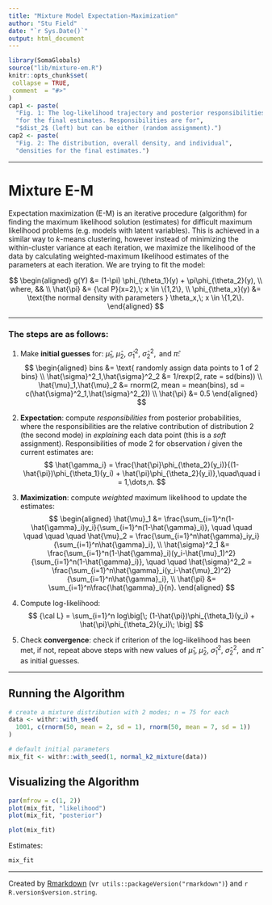 ```yaml
---
title: "Mixture Model Expectation-Maximization"
author: "Stu Field"
date: "`r Sys.Date()`"
output: html_document
---
```


```r
library(SomaGlobals)
source("lib/mixture-em.R")
knitr::opts_chunk$set(
 collapse = TRUE,
 comment  = "#>"
)
cap1 <- paste(
  "Fig. 1: The log-likelihood trajectory and posterior responsibilities",
  "for the final estimates. Responsibilities are for",
  "$dist_2$ (left) but can be either (random assignment).")
cap2 <- paste(
  "Fig. 2: The distribution, overall density, and individual",
  "densities for the final estimates.")
```


---------


# Mixture E-M

Expectation maximization (E-M) is an iterative procedure (algorithm) for
finding the maximum likelihood solution (estimates) for difficult maximum
likelihood problems (e.g. models with latent variables). This is achieved
in a similar way to *k*-means clustering, however instead of minimizing
the within-cluster variance at each iteration, we maximize the likelihood
of the data by calculating weighted-maximum likelihood estimates of the
parameters at each iteration. We are trying to fit the model:

$$
\begin{aligned}
g(Y) &= (1-\pi) \phi_{\theta_1}(y) + \pi\phi_{\theta_2}(y), \\
where, && \\
\hat{\pi} &= {\cal P}(x=2),\; x \in \{1,2\}, \\
\phi_{\theta_x}(y) &= \text{the normal density with parameters } \theta_x,\; x \in \{1,2\}.
\end{aligned}
$$

-------

### The steps are as follows:

1. Make **initial guesses** for:
$\hat{\mu}_1,\ \hat{\mu}_2,\ \hat{\sigma}^2_1,\ \hat{\sigma}^2_2, \text{ and } \hat{\pi}$:
$$
\begin{aligned}
  bins &= \text{ randomly assign data points to 1 of 2 bins} \\
  \hat{\sigma}^2_1,\hat{\sigma}^2_2 &= 1/rexp(2, rate = sd(bins)) \\
  \hat{\mu}_1,\hat{\mu}_2 &= rnorm(2, mean = mean(bins), sd = c(\hat{\sigma}^2_1,\hat{\sigma}^2_2)) \\
  \hat{\pi} &= 0.5
\end{aligned}
$$

1. **Expectation**: compute *responsibilities* from posterior probabilities,
where the responsibilities are the relative contribution of distribution 2
(the second mode) in *explaining* each data point (this is a *soft* assignment).
Responsibilities of mode 2 for observation $i$ given the current estimates are:
$$
\hat{\gamma_i} = \frac{\hat{\pi}\phi_{\theta_2}(y_i)}{(1-\hat{\pi})\phi_{\theta_1}(y_i) + \hat{\pi}\phi_{\theta_2}(y_i)},\quad\quad i = 1,\dots,n.
$$

1. **Maximization**: compute *weighted* maximum likelihood to update the estimates:
$$
\begin{aligned}
\hat{\mu}_1 &= \frac{\sum_{i=1}^n(1-\hat{\gamma}_i)y_i}{\sum_{i=1}^n(1-\hat{\gamma}_i)},
\quad \quad \quad \quad \quad
\hat{\mu}_2 = \frac{\sum_{i=1}^n\hat{\gamma}_iy_i}{\sum_{i=1}^n\hat{\gamma}_i}, \\
\hat{\sigma}^2_1 &= \frac{\sum_{i=1}^n(1-\hat{\gamma}_i)(y_i-\hat{\mu}_1)^2}{\sum_{i=1}^n(1-\hat{\gamma}_i)},
\quad \quad 
\hat{\sigma}^2_2 = \frac{\sum_{i=1}^n\hat{\gamma}_i(y_i-\hat{\mu}_2)^2}{\sum_{i=1}^n\hat{\gamma}_i}, \\
\hat{\pi} &= \sum_{i=1}^n\frac{\hat{\gamma}_i}{n}.
\end{aligned}
$$

1. Compute log-likelihood:
$$
{\cal L} = \sum_{i=1}^n log\big[\; (1-\hat{\pi})\phi_{\theta_1}(y_i) + \hat{\pi}\phi_{\theta_2}(y_i)\; \big]
$$

1. Check **convergence**: check if criterion of the log-likelihood has been met,
if not, repeat above steps with new values of
$\hat{\mu}_1,\ \hat{\mu}_2,\ \hat{\sigma}^2_1,\ \hat{\sigma}^2_2, \text{ and } \hat{\pi}$
as initial guesses.
	
	
------


## Running the Algorithm

```r
# create a mixture distribution with 2 modes; n = 75 for each
data <- withr::with_seed(
  1001, c(rnorm(50, mean = 2, sd = 1), rnorm(50, mean = 7, sd = 1))
)

# default initial parameters
mix_fit <- withr::with_seed(1, normal_k2_mixture(data))
```


## Visualizing the Algorithm

```r
par(mfrow = c(1, 2))
plot(mix_fit, "likelihood")
plot(mix_fit, "posterior")
```

```r
plot(mix_fit)
```


Estimates:

```r
mix_fit
```
------

Created by [Rmarkdown](https://github.com/rstudio/rmarkdown)
(v`r utils::packageVersion("rmarkdown")`) and `r R.version$version.string`.
